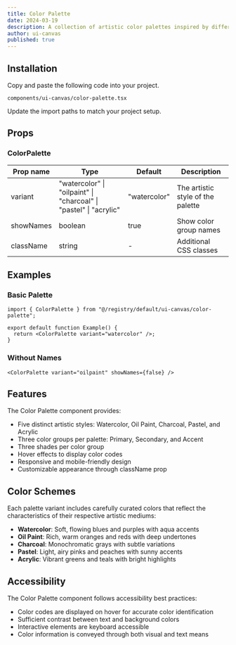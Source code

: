 ```yaml
---
title: Color Palette
date: 2024-03-19
description: A collection of artistic color palettes inspired by different mediums.
author: ui-canvas
published: true
---
```


<ComponentPreview name="color-palette-demo" />

## Installation

<Steps>

<Step>Copy and paste the following code into your project.</Step>

`components/ui-canvas/color-palette.tsx`

<ComponentSource name="color-palette" />

<Step>Update the import paths to match your project setup.</Step>

</Steps>

## Props

### ColorPalette

| Prop name | Type                                                              | Default      | Description                       |
| --------- | ----------------------------------------------------------------- | ------------ | --------------------------------- |
| variant   | "watercolor" \| "oilpaint" \| "charcoal" \| "pastel" \| "acrylic" | "watercolor" | The artistic style of the palette |
| showNames | boolean                                                           | true         | Show color group names            |
| className | string                                                            | -            | Additional CSS classes            |

## Examples

### Basic Palette

```tsx
import { ColorPalette } from "@/registry/default/ui-canvas/color-palette";

export default function Example() {
  return <ColorPalette variant="watercolor" />;
}
```

### Without Names

```tsx
<ColorPalette variant="oilpaint" showNames={false} />
```

## Features

The Color Palette component provides:

- Five distinct artistic styles: Watercolor, Oil Paint, Charcoal, Pastel, and Acrylic
- Three color groups per palette: Primary, Secondary, and Accent
- Three shades per color group
- Hover effects to display color codes
- Responsive and mobile-friendly design
- Customizable appearance through className prop

## Color Schemes

Each palette variant includes carefully curated colors that reflect the characteristics of their respective artistic mediums:

- **Watercolor**: Soft, flowing blues and purples with aqua accents
- **Oil Paint**: Rich, warm oranges and reds with deep undertones
- **Charcoal**: Monochromatic grays with subtle variations
- **Pastel**: Light, airy pinks and peaches with sunny accents
- **Acrylic**: Vibrant greens and teals with bright highlights

## Accessibility

The Color Palette component follows accessibility best practices:

- Color codes are displayed on hover for accurate color identification
- Sufficient contrast between text and background colors
- Interactive elements are keyboard accessible
- Color information is conveyed through both visual and text means
